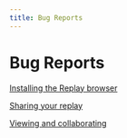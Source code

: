 ```yaml
---
title: Bug Reports
---
```

# Bug Reports

[Installing the Replay browser](/getting-started/bug-reports/installing-the-replay-browser)

[Sharing your replay](/getting-started/bug-reports/sharing-your-replay)

[Viewing and collaborating](/getting-started/bug-reports/viewing-and-collaborating)

